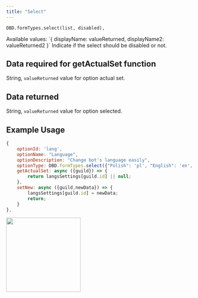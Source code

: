 ```yaml
---
title: "Select"
---
```


```
DBD.formTypes.select(list, disabled),
```

<ParamField path="list" type="object" required>
    Available values: `{ displayName: valueReturned, displayName2: valueReturned2 }`
</ParamField>

<ParamField path="disabled" type="boolean" required>
  Indicate if the select should be disabled or not.
</ParamField>

## Data required for getActualSet function

String, `valueReturned` value for option actual set.

## Data returned

String, `valueReturned` value for option selected.

## Example Usage

```javascript
{
    optionId: 'lang',
    optionName: "Language",
    optionDescription: "Change bot's language easily",
    optionType: DBD.formTypes.select({"Polish": 'pl', "English": 'en', "French": 'fr'}),
    getActualSet: async ({guild}) => {
        return langsSettings[guild.id] || null;
    },
    setNew: async ({guild,newData}) => {
        langsSettings[guild.id] = newData;
        return;
    }
},
```

<img height="200" src="/images/formtypes/dbd-select.png" />
